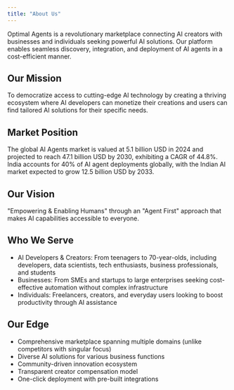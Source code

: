 ```yaml
---
title: "About Us"
---
```


Optimal Agents is a revolutionary marketplace connecting AI creators with businesses and individuals seeking powerful AI solutions. Our platform enables seamless discovery, integration, and deployment of AI agents in a cost-efficient manner.

## Our Mission

To democratize access to cutting-edge AI technology by creating a thriving ecosystem where AI developers can monetize their creations and users can find tailored AI solutions for their specific needs.

## Market Position

The global AI Agents market is valued at 5.1 billion USD in 2024 and projected to reach 47.1 billion USD by 2030, exhibiting a CAGR of 44.8%.
India accounts for 40% of AI agent deployments globally, with the Indian AI market expected to grow 12.5 billion USD by 2033.

## Our Vision

"Empowering & Enabling Humans" through an "Agent First" approach that makes AI capabilities accessible to everyone.

## Who We Serve

- AI Developers & Creators: From teenagers to 70-year-olds, including developers, data scientists, tech enthusiasts, business professionals, and students
- Businesses: From SMEs and startups to large enterprises seeking cost-effective automation without complex infrastructure
- Individuals: Freelancers, creators, and everyday users looking to boost productivity through AI assistance

## Our Edge

- Comprehensive marketplace spanning multiple domains (unlike competitors with singular focus)
- Diverse AI solutions for various business functions
- Community-driven innovation ecosystem
- Transparent creator compensation model
- One-click deployment with pre-built integrations